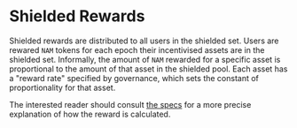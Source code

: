 # Shielded Rewards

Shielded rewards are distributed to all users in the shielded set. Users are rewared `NAM` tokens for each epoch their incentivised assets are in the shielded set. Informally, the amount of `NAM` rewarded for a specific asset is proportional to the amount of that asset in the shielded pool. Each asset has a "reward rate" specified by governance, which sets the constant of proportionality for that asset. 

The interested reader should consult [the specs](https://specs.namada.net) for a more precise explanation of how the reward is calculated.